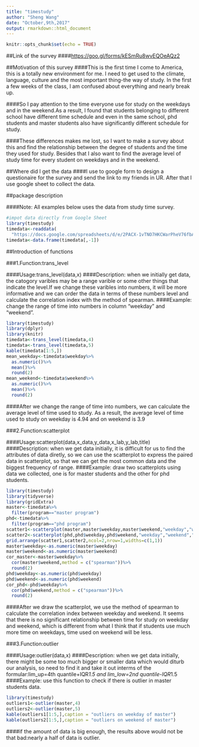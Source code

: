 ```yaml
---
title: "timestudy"
author: "Sheng Wang"
date: "October,9th,2017"
output: rmarkdown::html_document
---
```


```r
knitr::opts_chunk$set(echo = TRUE)
```

##Link of the survey
####[https://goo.gl/forms/kESmRu8wvEQOeAQz2](https://goo.gl/forms/kESmRu8wvEQOeAQz2)

##Motivation of this survey
####This is the first time I come to America, this is a totally new environment for me. I need to get used to the climate, language, culture and the most important thing-the way of study. In the first a few weeks of the class, I am confused about everything and nearly break up. 

####So I pay attention to the time everyone use for study on the weekdays and in the weekend.As a result, I found that students belonging to  different school have different time schedule and even in the same school, phd students and master students also have significantly different schedule for study.

####These differences makes me lost, so I want to make a survey about this and find the relationship between the degree of students and the time they used for study. Besides that I also want to find the average level of study time for every student on weekdays and in the weekend.

##Where did I get the data
####I use to google form to design a questionaire for the survey and send the link to my friends in UR. After that I use google sheet to collect the data.

##package description

####Note: All examples below uses the data from study time survey.

```r
#impot data directly from Google Sheet
library(timestudy)
timedata<-readdata(
  "https://docs.google.com/spreadsheets/d/e/2PACX-1vTNO7HKCWarPheV76fbAfyxORYZDrEpPV7D9BlWERiggarGaIl9JzH7ZTzJfcprtHZudlx0gp0bC4ww/pub?output=csv")
timedata<-data.frame(timedata[,-1])
```

##Introduction of functions

###1.Function:trans_level

####Usage:trans_level(data,x)
####Description: when we initially get data, the catogory varibles may be a range varible or some other things that indicate the level.If we change these varibles into numbers, it will be more informative and we can order the data in terms of these numbers level and calculate the correlation index with the method of spearman.
####Example: change the range of time into numbers in column "weekday" and "weekend".

```r
library(timestudy)
library(dplyr)
library(knitr)
timedata<-trans_level(timedata,4)
timedata<-trans_level(timedata,5)
kable(timedata[1:5,])
mean_weekday<-timedata$weekday%>%
  as.numeric()%>%
  mean()%>%
  round(2)
mean_weekend<-timedata$weekend%>%
  as.numeric()%>%
  mean()%>%
  round(2)
```
####After we change the range of time into numbers, we can calculate the average level of time used to study. As a result, the average level of time used to study on weekday is 4.94 and on weekend is 3.9

###2.Function:scatterplot

####Usage:scatterplot(data,x_data,y_data,x_lab,y_lab,title)
####Description: when we get data initially, it is difficult for us to find the attributes of data diretly, so we can use the scatterplot to express the paired data in scatterplot, so that we can get the most common data and the biggest frequency of range.
####Example: draw two scatterplots using data we collected, one is for master students and the other for phd students.

```r
library(timestudy)
library(tidyverse)
library(gridExtra)
master<-timedata%>%
  filter(program=="master program")
phd<-timedata%>%
  filter(program=="phd program")
scatter1<-scatterplot(master,master$weekday,master$weekend,"weekday","weekend","master")
scatter2<-scatterplot(phd,phd$weekday,phd$weekend,"weekday","weekend","phd")
grid.arrange(scatter1,scatter2,ncol=2,nrow=1,widths=c(1,1))
master$weekday<-as.numeric(master$weekday)
master$weekend<-as.numeric(master$weekend)
cor_master<-master$weekday%>%
  cor(master$weekend,method = c("spearman"))%>%
  round(2)
phd$weekday<-as.numeric(phd$weekday)
phd$weekend<-as.numeric(phd$weekend)
cor_phd<-phd$weekday%>%
  cor(phd$weekend,method = c("spearman"))%>%
  round(2)
```

####After we draw the scatterplot, we use the method of spearman to calculate the correlation index between weekday and weekend. It seems that there is no significant relationship between time for study on weekday and weekend, which is different from what I think that if students use much more time on weekdays, time used on weekend will be less.

###3.Function:outlier

####Usage:outlier(data,x)
####Description: when we get data initially, there might be some too much bigger or smaller data which would diturb our analysis, so need to find it and take it out interms of the formular:lim_up=4th quantile+IQR*1.5 and lim_low=2nd quantile-IQR*1.5
####Example: use this function to check if there is outlier in master students data.

```r
library(timestudy)
outliers1<-outlier(master,4)
outliers2<-outlier(master,5)
kable(outliers1[1:5,],caption = "outliers on weekday of master")
kable(outliers2[1:5,],caption = "outliers on weekend of master")
```

####if the amount of data is big enough, the results above would not be that bad:nearly a half of data is outlier.
